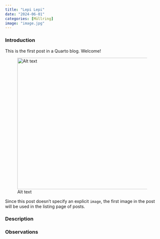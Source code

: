 ```yaml
---
title: "Lepi Lepi"
date: "2024-06-01"
categories: [Müllring]
image: "image.jpg"
---
```


### Introduction

This is the first post in a Quarto blog. Welcome!

![Alt text](image.JPG){width="431"}

Since this post doesn't specify an explicit `image`, the first image in the post will be used in the listing page of posts.

### Description

### Observations